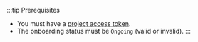 :::tip Prerequisites
* You must have a [project access token](../../authentication/index.mdx#tokens-project).
* The onboarding status must be `Ongoing` (valid or invalid).
:::